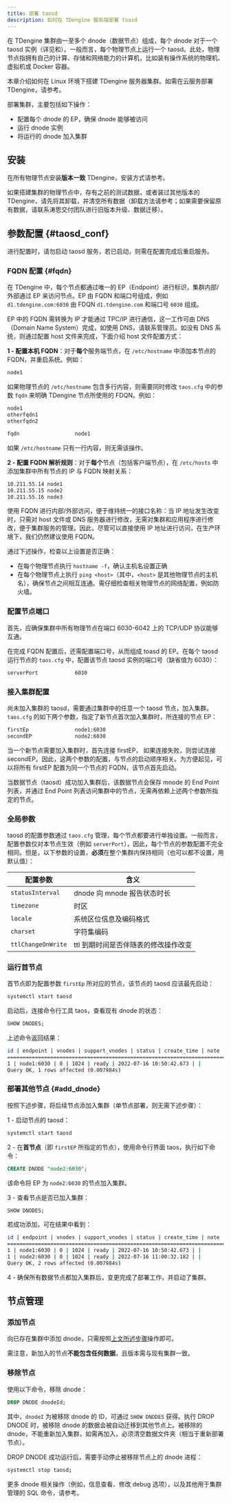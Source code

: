 ```yaml
---
title: 部署 taosd
description: 如何在 TDengine 服务端部署 toasd
---
```




在 TDengine 集群由一至多个 dnode（数据节点）组成，每个 dnode 对于一个 taosd 实例（详见<ToServerArchitecture/>和<ToArchitecture/>）。一般而言，每个物理节点上运行一个 taosd。此处，物理节点指拥有自己的计算、存储和网络能力的计算机，比如装有操作系统的物理机、虚拟机或 Docker 容器。

本章介绍如何在 Linux 环境下搭建 TDengine 服务器集群。如需在云服务部署 TDengine，请参考<ToCloud/>。

部署集群，主要包括如下操作：

- 配置每个 dnode 的 EP，确保 dnode 能够被访问
- 运行 dnode 实例
- 将运行的 dnode 加入集群

## 安装

在所有物理节点安装**版本一致** TDengine，安装方式请参考<ToInstall/>。

如果搭建集群的物理节点中，存有之前的测试数据，或者装过其他版本的 TDengine，请先将其卸载，并清空所有数据（卸载方法请参考<ToInstall/>；如果需要保留原有数据，请联系涛思交付团队进行旧版本升级、数据迁移）。

## 参数配置 {#taosd_conf}

进行配置时，请勿启动 taosd 服务，若已启动，则需在配置完成后重启服务。

### FQDN 配置 {#fqdn}

在 TDengine 中，每个节点都通过唯一的 EP（Endpoint）进行标识，集群内部/外部通过 EP 来访问节点。EP 由 FQDN 和端口号组成，例如 `d1.tdengine.com:6030` 由 FDQN `d1.tdengine.com` 和端口号 `6030` 组成。

EP 中的 FQDN 需转换为 IP 才能通过 TPC/IP 进行通信，这一工作可由 DNS（Domain Name System）完成，如使用 DNS，请联系管理员。如没有 DNS 系统，则通过配置 host 文件来完成，下面介绍 host 文件配置方式：

**1 - 配置本机 FQDN**：对于**每个**服务端节点，在 `/etc/hostname` 中添加本节点的 FQDN，并重启系统。例如：

```bash title="/etc/hostname"
node1
```

如果物理节点的 `/etc/hostname` 包含多行内容，则需要同时修改 `taos.cfg` 中的参数 `fqdn` 来明确 TDengine 节点所使用的 FDQN。例如：

```bash title="/etc/hostname"
node1
otherfqdn1
otherfqdn2
```

```bash title="/usr/local/taos/cfg/taos.cfg"
fqdn                  node1
```

如果 `/etc/hostname` 只有一行内容，则无需该操作。

**2 - 配置 FQDN 解析规则**：对于**每个**节点（包括客户端节点），在 `/etc/hosts` 中添加集群中所有节点的 IP 与 FQDN 映射关系：

```bash title="/etc/hosts"
10.211.55.14 node1
10.211.55.15 node2
10.211.55.16 node3
```

使用 FQDN 进行内部/外部访问，便于维持统一的接口名称：当 IP 地址发生改变时，只需对 host 文件或 DNS 服务器进行修改，无需对集群和应用程序进行修改，便于集群服务的管理。因此，尽管可以直接使用 IP 地址进行访问，在生产环境下，我们仍然建议使用 FQDN。

通过下述操作，检查以上设置是否正确：

- 在每个物理节点执行 `hostname -f`，确认主机名设置正确
- 在每个物理节点上执行 `ping <host>`（其中，`<host>` 是其他物理节点的主机名），确保节点之间相互连通。需仔细检查相关物理节点的网络配置，例如防火墙。

### 配置节点端口

首先，应确保集群中所有物理节点在端口 6030-6042 上的 TCP/UDP 协议能够互通。

在完成 FQDN 配置后，还需配置端口号，从而组成 toasd 的 EP。在每个 taosd 运行节点的 `taos.cfg` 中，配置该节点 taosd 实例的端口号（缺省值为 6030）：

```bash title="toas.cfg"
serverPort            6030
```

### 接入集群配置

尚未加入集群的 taosd，需要通过集群中的任意一个 taosd 节点，加入集群。`taos.cfg` 的如下两个参数，指定了新节点首次加入集群时，所连接的节点 EP：

```bash title="toas.cfg"
firstEp               node1:6030
secondEP              node2:6030
```

当一个新节点需要加入集群时，首先连接 firstEP， 如果连接失败，则尝试连接 secondEP。因此，这两个参数的配置，与节点的启动顺序相关。为方便起见，可以将所有 firstEP 配置为同一个节点的 FQDN，该节点首先启动。

当数据节点（taosd）成功加入集群后，该数据节点会保存 mnode 的 End Point 列表，并通过 End Point 列表访问集群中的节点，无需再依赖上述两个参数所指定的节点。

### 全局参数

taosd 的配置参数通过 `taos.cfg` 管理，每个节点都要进行单独设置。一般而言，配置参数仅对本节点生效（例如 `serverPort`），因此，每个节点的参数配置不完全相同。但是，以下参数的设置，**必须**在整个集群内保持相同（也可以都不设置，用默认值）：

| 配置参数 | 含义 |
| --- | --- |
| `statusInterval` | dnode 向 mnode 报告状态时长 |
| `timezone` | 时区 |
| `locale` | 系统区位信息及编码格式 |
| `charset` | 字符集编码 |
| `ttlChangeOnWrite` | ttl 到期时间是否伴随表的修改操作改变 |

### 运行首节点

首节点即为配置参数 `firstEp` 所对应的节点，该节点的 taosd 应该最先启动：

```bash
systemctl start taosd
```

启动后，连接命令行工具 taos，查看现有 dnode 的状态：

```sql
SHOW DNODES;
```

上述命令返回结果：

```bash
id | endpoint | vnodes | support_vnodes | status | create_time | note |
=======================================================================
1 | node1:6030 | 0 | 1024 | ready | 2022-07-16 10:50:42.673 | |
Query OK, 1 rows affected (0.007984s)
```

### 部署其他节点 {#add_dnode}

按照下述步骤，将后续节点添加入集群（单节点部署，则无需下述步骤）：

1 - 启动节点的 taosd：

```bash
systemctl start taosd
```

2 - 在**首节点**（即 `firstEP` 所指定的节点），使用命令行界面 taos，执行如下命令：

```sql
CREATE DNODE "node2:6030";
```

该命令将 EP 为 `node2:6030` 的节点加入集群。

3 - 查看节点是否已加入集群：

```sql
SHOW DNODES;
```

若成功添加，可在结果中看到：

```bash
id | endpoint | vnodes | support_vnodes | status | create_time | note |
=======================================================================
1 | node1:6030 | 0 | 1024 | ready | 2022-07-16 10:50:42.673 | |
1 | node2:6030 | 0 | 1024 | ready | 2022-07-16 11:00:32.182 | |
Query OK, 2 rows affected (0.007984s)
```

4 - 确保所有数据节点都加入集群后，变更完成了部署工作，并启动了集群。

## 节点管理

### 添加节点

向已存在集群中添加 dnode，只需按照[上文所述步骤](#add_dnode)操作即可。

需注意，新加入的节点**不能包含任何数据**，且版本需与现有集群一致。

### 移除节点

使用以下命令，移除 dnode：

```sql
DROP DNODE dnodeId;
```

其中，`dnodeI` 为被移除 dnode 的 ID，可通过 `SHOW DNODES` 获得。执行 DROP DNODE 时，被移除 dnode 的数据会被自动迁移到其他节点上。被移除的 dnode，不能重新加入集群，如需再加入，必须清空数据文件夹（相当于重新部署节点）。

DROP DNODE 成功运行后，需要手动停止被移除节点上的 dnode 进程：

```bash
systemctl stop taosd;
```

更多 dnode 相关操作（例如，信息查看、修改 debug 选项），以及其他用于集群管理的 SQL 命令，请参考<ToSql/>。
